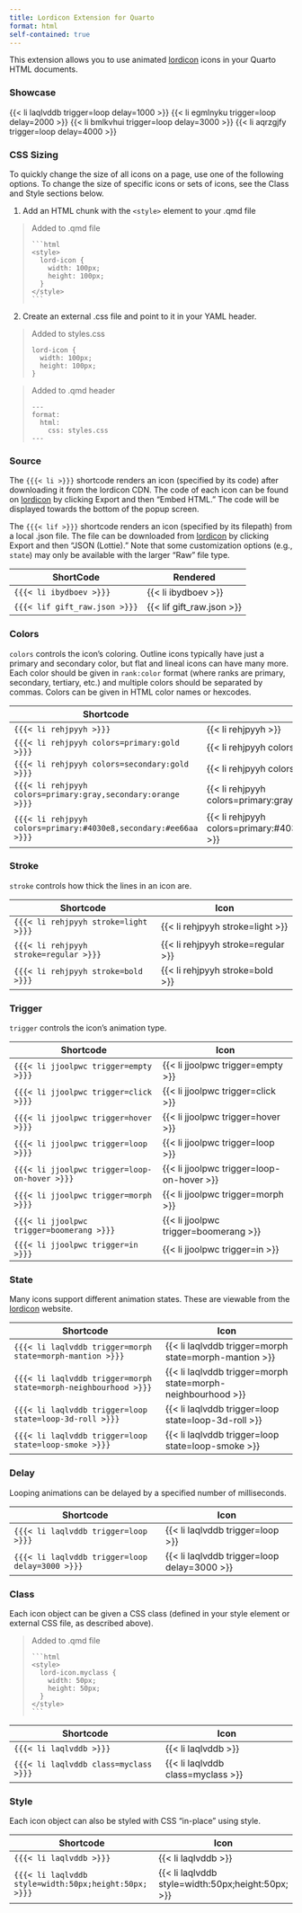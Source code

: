 ---
title: Lordicon Extension for Quarto
format: html
self-contained: true
---

This extension allows you to use animated [lordicon](https://lordicon.com) icons in your Quarto HTML documents. 

### Showcase

{{< li laqlvddb trigger=loop delay=1000 >}}  {{< li egmlnyku trigger=loop delay=2000 >}} {{< li bmlkvhui trigger=loop delay=3000 >}} {{< li aqrzgjfy trigger=loop delay=4000 >}}

### CSS Sizing

To quickly change the size of all icons on a page, use one of the following options. To change the size of specific icons or sets of icons, see the Class and Style sections below.

1) Add an HTML chunk with the `<style>` element to your .qmd file

```{=html}
<style>
  lord-icon {
    width: 100px;
    height: 100px;
  }
</style>
```

```{=html}
<blockquote><p>Added to .qmd file</p>
```

````
```{html}
<style>
  lord-icon {
    width: 100px;
    height: 100px;
  }
</style>
```
````

```{=html}
</blockquote>
```

2) Create an external .css file and point to it in your YAML header.

```{=html}
<blockquote><p>Added to styles.css</p>
```
```
lord-icon {
  width: 100px;
  height: 100px;
}
```
```{=html}
</blockquote>
```

```{=html}
<blockquote><p>Added to .qmd header</p>
```
````
---
format: 
  html:
    css: styles.css
---
````
```{=html}
</blockquote>
```

### Source

The `{{{< li >}}}` shortcode renders an icon (specified by its code) after downloading it from the lordicon CDN. The code of each icon can be found on [lordicon](https://lordicon.com) by clicking Export and then "Embed HTML." The code will be displayed towards the bottom of the popup screen.

The `{{{< lif >}}}` shortcode renders an icon (specified by its filepath) from a local .json file. The file can be downloaded from [lordicon](https://lordicon.com) by clicking Export and then "JSON (Lottie)." Note that some customization options (e.g., `state`) may only be available with the larger "Raw" file type.

| ShortCode                       | Rendered                    |
|---------------------------------|-----------------------------|
| `{{{< li ibydboev >}}}`         | {{< li ibydboev >}}         |
| `{{{< lif gift_raw.json >}}}`   | {{< lif gift_raw.json >}}   |

### Colors

`colors` controls the icon's coloring. Outline icons typically have just a primary and secondary color, but flat and lineal icons can have many more. Each color should be given in `rank:color` format (where ranks are primary, secondary, tertiary, etc.) and multiple colors should be separated by commas. Colors can be given in HTML color names or hexcodes.

| Shortcode                            | Icon                             |
|--------------------------------------|----------------------------------|
| `{{{< li rehjpyyh >}}}`              | {{< li rehjpyyh >}}              |
| `{{{< li rehjpyyh colors=primary:gold >}}}`   | {{< li rehjpyyh colors=primary:gold >}}   |
| `{{{< li rehjpyyh colors=secondary:gold >}}}`   | {{< li rehjpyyh colors=secondary:gold >}}   |
| `{{{< li rehjpyyh colors=primary:gray,secondary:orange >}}}`   | {{< li rehjpyyh colors=primary:gray,secondary:orange >}}   |
| `{{{< li rehjpyyh colors=primary:#4030e8,secondary:#ee66aa >}}}`   | {{< li rehjpyyh colors=primary:#4030e8,secondary:#ee66aa >}}   |

### Stroke

`stroke` controls how thick the lines in an icon are.

| Shortcode                             | Icon                               |
|---------------------------------------|------------------------------------|
| `{{{< li rehjpyyh stroke=light >}}}`     | {{< li rehjpyyh stroke=light >}}      |
| `{{{< li rehjpyyh stroke=regular >}}}`     | {{< li rehjpyyh stroke=regular >}}      |
| `{{{< li rehjpyyh stroke=bold >}}}`     | {{< li rehjpyyh stroke=bold >}}      |

### Trigger

`trigger` controls the icon's animation type.

| Shortcode                            | Icon                             |
|--------------------------------------|----------------------------------|
| `{{{< li jjoolpwc trigger=empty >}}}`              | {{< li jjoolpwc trigger=empty >}}              |
| `{{{< li jjoolpwc trigger=click >}}}` | {{< li jjoolpwc trigger=click >}} |
| `{{{< li jjoolpwc trigger=hover >}}}` | {{< li jjoolpwc trigger=hover >}} |
| `{{{< li jjoolpwc trigger=loop >}}}` | {{< li jjoolpwc trigger=loop >}} |
| `{{{< li jjoolpwc trigger=loop-on-hover >}}}` | {{< li jjoolpwc trigger=loop-on-hover >}} |
| `{{{< li jjoolpwc trigger=morph >}}}` | {{< li jjoolpwc trigger=morph >}} |
| `{{{< li jjoolpwc trigger=boomerang >}}}` | {{< li jjoolpwc trigger=boomerang >}} |
| `{{{< li jjoolpwc trigger=in >}}}` | {{< li jjoolpwc trigger=in >}} |

### State

Many icons support different animation states. These are viewable from the [lordicon](https://lordicon.com) website. 

| Shortcode                             | Icon                             |
|---------------------------------------|----------------------------------|
| `{{{< li laqlvddb trigger=morph state=morph-mantion >}}}` | {{< li laqlvddb trigger=morph state=morph-mantion >}} |
| `{{{< li laqlvddb trigger=morph state=morph-neighbourhood >}}}` | {{< li laqlvddb trigger=morph state=morph-neighbourhood >}} |
| `{{{< li laqlvddb trigger=loop state=loop-3d-roll >}}}` | {{< li laqlvddb trigger=loop state=loop-3d-roll >}} |
| `{{{< li laqlvddb trigger=loop state=loop-smoke >}}}` | {{< li laqlvddb trigger=loop state=loop-smoke >}} |

### Delay

Looping animations can be delayed by a specified number of milliseconds.

| Shortcode                             | Icon                             |
|---------------------------------------|----------------------------------|
| `{{{< li laqlvddb trigger=loop  >}}}` | {{< li laqlvddb trigger=loop >}} |
| `{{{< li laqlvddb trigger=loop delay=3000 >}}}` | {{< li laqlvddb trigger=loop delay=3000 >}} |

### Class

Each icon object can be given a CSS class (defined in your style element or external CSS file, as described above).

```{=html}
<style>
  lord-icon.myclass {
    width: 50px;
    height: 50px;
  }
</style>
```

```{=html}
<blockquote><p>Added to .qmd file</p>
```

````
```{html}
<style>
  lord-icon.myclass {
    width: 50px;
    height: 50px;
  }
</style>
```
````

```{=html}
</blockquote>
```

| Shortcode                             | Icon                             |
|---------------------------------------|----------------------------------|
| `{{{< li laqlvddb >}}}` | {{< li laqlvddb >}} |
| `{{{< li laqlvddb class=myclass >}}}` | {{< li laqlvddb class=myclass >}} |

### Style

Each icon object can also be styled with CSS "in-place" using style.

| Shortcode                             | Icon                             |
|---------------------------------------|----------------------------------|
| `{{{< li laqlvddb >}}}` | {{< li laqlvddb >}} |
| `{{{< li laqlvddb style=width:50px;height:50px; >}}}` | {{< li laqlvddb style=width:50px;height:50px; >}} |